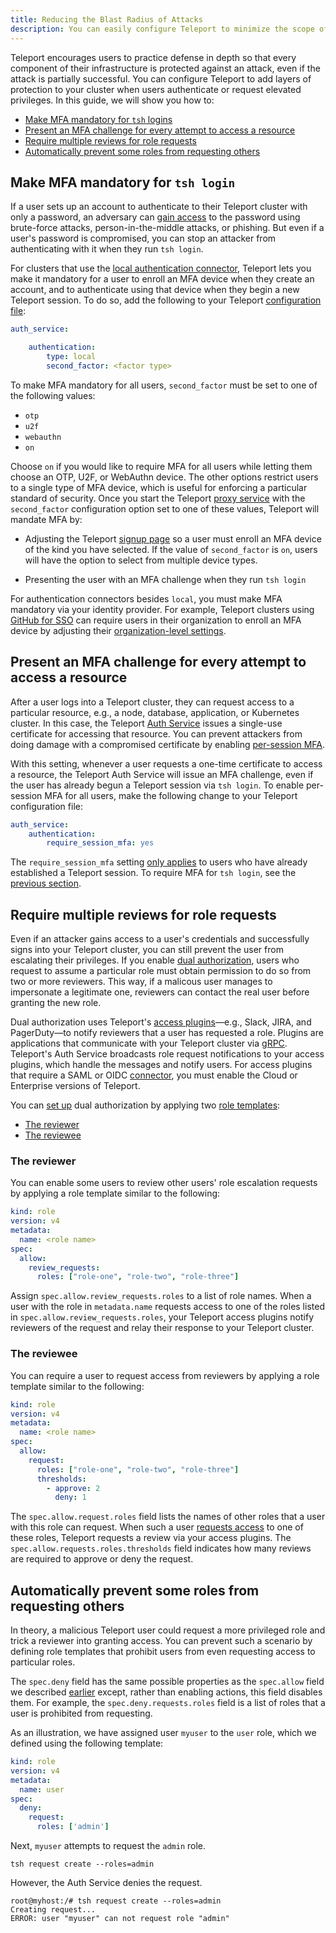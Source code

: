 ```yaml
---
title: Reducing the Blast Radius of Attacks
description: You can easily configure Teleport to minimize the scope of security breaches
---
```


Teleport encourages users to practice defense in depth so that every component of their infrastructure is protected against an attack, even if the attack is partially successful. You can configure Teleport to add layers of protection to your cluster when users authenticate or request elevated privileges. In this guide, we will show you how to:

- [Make MFA mandatory for `tsh` logins](#make-mfa-mandatory-for-tsh-login)
- [Present an MFA challenge for every attempt to access a resource](#present-an-mfa-challenge-for-every-attempt-to-access-a-resource)
- [Require multiple reviews for role requests](#require-multiple-reviews-for-role-requests)
- [Automatically prevent some roles from requesting others](#automatically-prevent-some-roles-from-requesting-others)


## Make MFA mandatory for `tsh login`
If a user sets up an account to authenticate to their Teleport cluster with only a password, an adversary can [gain access](/blog/no-passwords) to the password using brute-force attacks, person-in-the-middle attacks, or phishing. But even if a user's password is compromised, you can stop an attacker from authenticating with it when they run `tsh login`. 

For clusters that use the [local authentication connector](/docs/setup/reference/authentication/#local), Teleport lets you make it mandatory for a user to enroll an MFA device when they create an account, and to authenticate using that device when they begin a new Teleport session. To do so, add the following to your Teleport [configuration file](/docs/setup/reference/config):

```yaml
auth_service:

    authentication:
        type: local
        second_factor: <factor type>
```

To make MFA mandatory for all users, `second_factor` must be set to one of the following values:

- `otp`
- `u2f`
- `webauthn`
- `on`

Choose `on` if you would like to require MFA for all users while letting them choose an OTP, U2F, or WebAuthn device. The other options restrict users to a single type of MFA device, which is useful for enforcing a particular standard of security. Once you start the Teleport [proxy service](/docs/architecture/proxy/) with the `second_factor` configuration option set to one of these values, Teleport will mandate MFA by:

- Adjusting the Teleport [signup page](/docs/getting-started/linux-server/#step-24-create-a-teleport-user-and-set-up-two-factor-authentication) so a user must enroll an MFA device of the kind you have selected. If the value of `second_factor` is `on`, users will have the option to select from multiple device types.

- Presenting the user with an MFA challenge when they run `tsh login`

For authentication connectors besides `local`, you must make MFA mandatory via your identity provider. For example, Teleport clusters using [GitHub for SSO](/docs/setup/admin/github-sso/) can require users in their organization to enroll an MFA device by adjusting their [organization-level settings](https://docs.github.com/en/organizations/keeping-your-organization-secure/requiring-two-factor-authentication-in-your-organization).


## Present an MFA challenge for every attempt to access a resource
After a user logs into a Teleport cluster, they can request access to a particular resource, e.g., a node, database, application, or Kubernetes cluster. In this case, the Teleport [Auth Service](/docs/architecture/authentication/) issues a single-use certificate for accessing that resource. You can prevent attackers from doing damage with a compromised certificate by enabling [per-session MFA](/docs/access-controls/guides/per-session-mfa/). 

With this setting, whenever a user requests a one-time certificate to access a resource, the Teleport Auth Service will issue an MFA challenge, even if the user has already begun a Teleport session via `tsh login`. To enable per-session MFA for all users, make the following change to your Teleport configuration file:

```yaml
auth_service:
    authentication:
        require_session_mfa: yes
```

The `require_session_mfa` setting [only applies](/docs/access-controls/guides/per-session-mfa/) to users who have already established a Teleport session. To require MFA for `tsh login`, see the [previous section](#make-mfa-mandatory-for-tsh-login). 


## Require multiple reviews for role requests
Even if an attacker gains access to a user's credentials and successfully signs into your Teleport cluster, you can still prevent the user from escalating their privileges. If you enable [dual authorization](/docs/access-controls/guides/dual-authz/), users who request to assume a particular role must obtain permission to do so from two or more reviewers. This way, if a malicous user manages to impersonate a legitimate one, reviewers can contact the real user before granting the new role.

Dual authorization uses Teleport's [access plugins](/docs/enterprise/workflow/)—e.g., Slack, JIRA, and PagerDuty—to notify reviewers that a user has requested a role. Plugins are applications that communicate with your Teleport cluster via [gRPC](https://grpc.io/). Teleport's Auth Service broadcasts role request notifications to your access plugins, which handle the messages and notify users. For access plugins that require a SAML or OIDC [connector](/docs/enterprise/sso/#configuring-sso), you must enable the Cloud or Enterprise versions of Teleport.

You can [set up](/docs/access-controls/guides/dual-authz/#dual-authorization-1) dual authorization by applying two [role templates](/docs/access-controls/guides/role-templates/):

- [The reviewer](#the-reviewer)
- [The reviewee](#the-reviewee)

### The reviewer
You can enable some users to review other users' role escalation requests by applying a role template similar to the following:

```yaml
kind: role
version: v4
metadata:
  name: <role name>
spec:
  allow:
    review_requests:
      roles: ["role-one", "role-two", "role-three"]
```

Assign `spec.allow.review_requests.roles` to a list of role names. When a user with the role in `metadata.name` requests access to one of the roles listed in `spec.allow.review_requests.roles`, your Teleport access plugins notify reviewers of the request and relay their response to your Teleport cluster.

### The reviewee
You can require a user to request access from reviewers by applying a role template similar to the following:

```yaml
kind: role
version: v4
metadata:
  name: <role name>
spec:
  allow:
    request:
      roles: ["role-one", "role-two", "role-three"]
      thresholds:
        - approve: 2
          deny: 1
```

The `spec.allow.request.roles` field lists the names of other roles that a user with this role can request. When such a user [requests access](/docs/enterprise/workflow/#access-requests-setup) to one of these roles, Teleport requests a review via your access plugins. The `spec.allow.requests.roles.thresholds` field indicates how many reviews are required to approve or deny the request.


## Automatically prevent some roles from requesting others
In theory, a malicious Teleport user could request a more privileged role and trick a reviewer into granting access. You can prevent such a scenario by defining role templates that prohibit users from even requesting access to particular roles.

The `spec.deny` field has the same possible properties as the `spec.allow` field we described [earlier](#require-multiple-reviews-for-role-requests) except, rather than enabling actions, this field disables them. For example, the `spec.deny.requests.roles` field is a list of roles that a user is prohibited from requesting.

As an illustration, we have assigned user `myuser` to the `user` role, which we defined using the following template:

```yaml
kind: role
version: v4
metadata:
  name: user
spec:
  deny:
    request:
      roles: ['admin']

```

Next, `myuser` attempts to request the `admin` role.

```
tsh request create --roles=admin
```

However, the Auth Service denies the request.

```
root@myhost:/# tsh request create --roles=admin
Creating request...
ERROR: user "myuser" can not request role "admin"
```